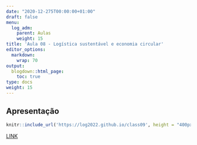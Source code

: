 ```yaml
---
date: "2020-12-275T00:00:00+01:00"
draft: false
menu:
  log_adm:
    parent: Aulas
    weight: 15
title: 'Aula 08 - Logística sustentável e economia circular'
editor_options: 
  markdown: 
    wrap: 70
output: 
  blogdown::html_page:
    toc: true
type: docs
weight: 15
---
```


## Apresentação

```r
knitr::include_url('https://log2022.github.io/class09', height = "400px")
```

[LINK](https://log2022.github.io/class09)


